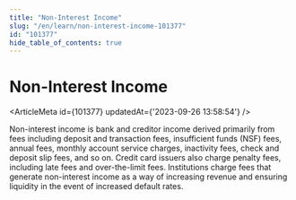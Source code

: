 ```yaml
---
title: "Non-Interest Income"
slug: "/en/learn/non-interest-income-101377"
id: "101377"
hide_table_of_contents: true
---
```



# Non-Interest Income

<ArticleMeta id={101377} updatedAt={'2023-09-26 13:58:54'} />
<div className='border-solid border-b border-t-0 my-4 border-[var(--ifm-color-gray-300)]' />

Non-interest income is bank and creditor income derived primarily from fees including deposit and transaction fees, insufficient funds (NSF) fees, annual fees, monthly account service charges, inactivity fees, check and deposit slip fees, and so on. Credit card issuers also charge penalty fees, including late fees and over-the-limit fees. Institutions charge fees that generate non-interest income as a way of increasing revenue and ensuring liquidity in the event of increased default rates.
